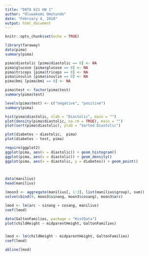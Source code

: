 ```yaml
---
title: "DATA 621 HW 1"
author: "Oluwakemi Omotunde"
date: "February 4, 2018"
output: html_document
---
```


```r
knitr::opts_chunk$set(echo = TRUE)
```

```r
library(faraway)
data(pima)
summary(pima)
```

```r
pima$diastolic [pima$diastolic == 0] <- NA
pima$glucose [pima$glucose == 0] <- NA
pima$triceps [pima$triceps == 0] <- NA
pima$insulin [pima$insulin == 0] <- NA
pima$bmi [pima$bmi == 0] <- NA

pima$test <- factor(pima$test)
summary(pima$test)

levels(pima$test) <- c("negative", "positive")
summary(pima)
```


```r
hist(pima$diastolic, xlab = "Diastolic", main = "")
plot(density(pima$diastolic, na.rm = TRUE), main = "")
plot(sort(pima$diastolic), ylab = "Sorted Diastolic")

plot(diabetes ~ diastolic,  pima)
plot(diabetes ~ test, pima)

require(ggplot2)
ggplot(pima, aes(x = diastolic)) + geom_histogram()
ggplot(pima, aes(x = diastolic)) + geom_density()
ggplot(pima, aes(x = diastolic, y = diabetes)) + geom_point()

                                                  
```


```r
data(manilius)
head(manilius)

(moon3 <- aggregate(manilius[, 1:3], list(manilius$group), sum))
solve(cbind(9, moon3$sinang, moon3$cosang), moon3$arc)

lmod <- lm(arc ~ sinang + cosang, manilius)
coef(lmod)
```
```r
data(GaltonFamilies, package = "HistData")
plot(childHeight ~ midparentHeight, GaltonFamilies)


lmod <- lm(childHeight ~ midparentHeight, GaltonFamilies)
coef(lmod)

abline(lmod)
```

